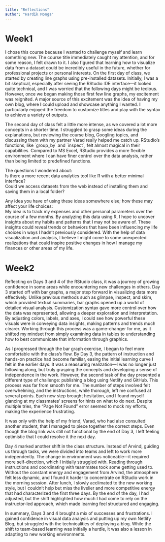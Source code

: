 ```yaml
---
title: "Reflections"
author: "Hardik Monga"
---
```


# Week1

I chose this course because I wanted to challenge myself and learn something new. The course title immediately caught my attention, and for some reason, I felt drawn to it. I also figured that learning how to visualize data from a dataset could be incredibly useful in the future, whether for professional projects or personal interests. On the first day of class, we started by creating line graphs using pre-installed datasets. Initially, I was a bit skeptical, especially after seeing the RStudio IDE interface—it looked quite technical, and I was worried that the following days might be tedious. However, once we began making those first few line graphs, my excitement was reignited. A major source of this excitement was the idea of having my own blog, where I could upload and showcase anything I wanted. I particularly enjoyed the freedom to customize titles and play with the syntax to achieve a variety of outputs.

The second day of class felt a little more intense, as we covered a lot more concepts in a shorter time. I struggled to grasp some ideas during the explanations, but reviewing the course blog, Googling topics, and discussing them with my partner Varad really helped me catch up. RStudio’s functions, like \`group_by\` and \`inspect\`, felt almost magical in their capabilities. Compared to MS Excel, RStudio provides a more flexible environment where I can have finer control over the data analysis, rather than being limited to predefined functions.

The questions I wondered about:\
Is there a more recent data analytics tool like R with a better minimal interface?\
Could we access datasets from the web instead of installing them and saving them in a local folder?

Any idea you have of using these ideas somewhere else; how these may affect your life choices:\
My idea is to track my expenses and other personal parameters over the course of a few months. By analyzing this data using R, I hope to uncover insights about my habits and patterns that I may not be aware of. These insights could reveal trends or behaviors that have been influencing my life choices in ways I hadn’t previously considered. With the help of data visualization and analysis, I believe I might come to some unexpected realizations that could inspire positive changes in how I manage my finances or other areas of my life.

# Week2

Reflecting on Days 3 and 4 of the RStudio class, it was a journey of growing confidence in some areas while encountering new challenges in others. Day 3 started off with bar graphs, a major step forward in visualizing data more effectively. Unlike previous methods such as glimpse, inspect, and skim, which provided textual summaries, bar graphs opened up a world of detailed visual analysis. Customization syntax gave more control over how the data was represented, allowing a deeper exploration and interpretation. By adjusting colors, labels, and axes, I could see how powerful these visuals were in conveying data insights, making patterns and trends much clearer. Working through this process was a game-changer for me, as it shifted my mindset from simply examining data in tables to understanding how to best communicate that information through graphics.

As I progressed through the bar graph exercise, I began to feel more comfortable with the class's flow. By Day 3, the pattern of instruction and hands-on practice had become familiar, easing the initial learning curve I felt in the earlier days. It was a reassuring realization—I was no longer just following along, but truly grasping the concepts and developing a sense of independence in the work. However, the second task of the day presented a different type of challenge: publishing a blog using Netlify and GitHub. This process was far from smooth for me. The number of steps involved felt overwhelming, and the instructions, while thorough, left me confused at several points. Each new step brought hesitation, and I found myself glancing at my classmates' screens for hints on what to do next. Despite multiple tries, the "Page Not Found" error seemed to mock my efforts, making the experience frustrating.

It was only with the help of my friend, Varad, who had also consulted another student, that I managed to piece together the correct steps. Even though the blog link was still not functional by the end of Day 3, I left feeling optimistic that I could resolve it the next day.

Day 4 marked another shift in the class structure. Instead of Arvind, guiding us through tasks, we were divided into teams and left to work more independently. The change in environment was noticeable—it required more self-direction, which I initially struggled with. Reading through instructions and coordinating with teammates took some getting used to. Without the constant energy and engagement from Arvind, the atmosphere felt less dynamic, and I found it harder to concentrate on RStudio work in the morning session. After lunch, I slowly acclimated to the new working style, but I couldn’t help but miss the livelier and more competitive energy that had characterized the first three days. By the end of the day, I had adjusted, but the shift highlighted how much I had come to rely on the instructor-led approach, which made learning feel structured and engaging.

In summary, Days 3 and 4 brought a mix of successes and frustrations. I gained confidence in visual data analysis and putting up my own Netlify Blog, but struggled with the technicalities of deploying a blog. While the shift to team-based learning was initially a hurdle, it was also a lesson in adapting to new working environments.
